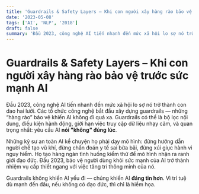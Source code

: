 ```yaml
---
title: 'Guardrails & Safety Layers – Khi con người xây hàng rào bảo vệ trước sức mạnh AI'
date: '2023-05-08'
tags: ['AI', 'NLP', '2018']
draft: false
summary: 'Đầu 2023, công nghệ AI tiến nhanh đến mức xã hội lo sợ nó trở thành con dao hai lưỡi. Các tổ chức cô'
---
```


# Guardrails & Safety Layers – Khi con người xây hàng rào bảo vệ trước sức mạnh AI

Đầu 2023, công nghệ AI tiến nhanh đến mức xã hội lo sợ nó trở thành con dao hai lưỡi. Các tổ chức công nghệ bắt đầu xây dựng guardrails — những “hàng rào” bảo vệ khiến AI không đi quá xa. Guardrails có thể là bộ lọc nội dung, điều kiện hành động, giới hạn việc truy cập dữ liệu nhạy cảm, và quan trọng nhất: yêu cầu AI **nói "không" đúng lúc**.

Những kỹ sư an toàn AI kể chuyện họ phải dạy mô hình: đừng hướng dẫn người chế tạo vũ khí, đừng chẩn đoán y tế sai bừa bãi, đừng xúi giục hành vi nguy hiểm. Họ tạo hàng ngàn tình huống kiểm thử để mô hình nhận ra ranh giới đạo đức. Đầu 2023, bảo vệ người dùng khỏi sức mạnh của AI trở thành nhiệm vụ cấp thiết ngang với việc tăng trí thông minh của nó.

Guardrails không khiến AI yếu đi — chúng khiến AI **đáng tin hơn**. Vì trí tuệ dù mạnh đến đâu, nếu không có đạo đức, thì chỉ là hiểm họa.